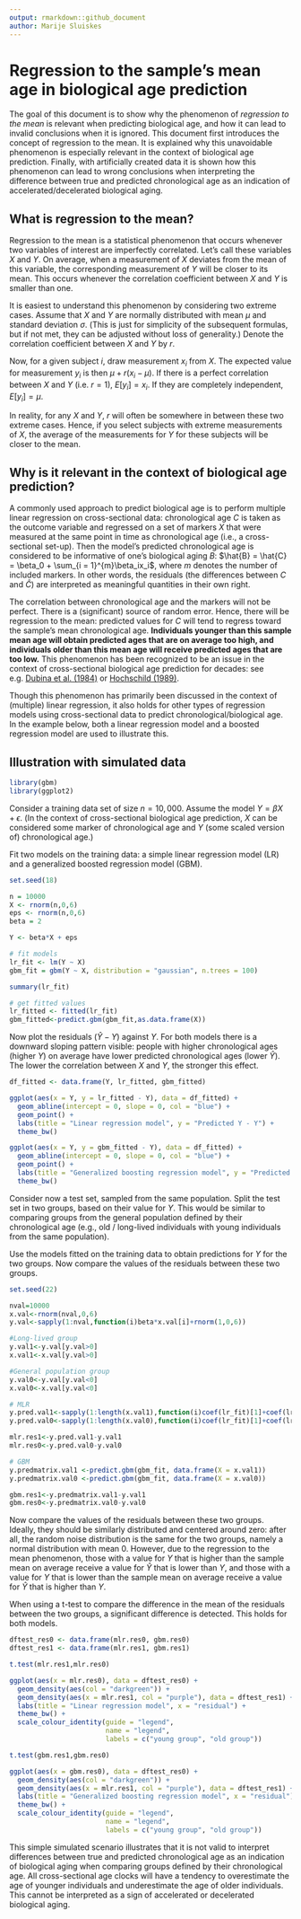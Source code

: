 ```yaml
---
output: rmarkdown::github_document
author: Marije Sluiskes
---
```


# Regression to the sample's mean age in biological age prediction

The goal of this document is to show why the phenomenon of *regression to the mean* is relevant when predicting biological age, and how it can lead to invalid conclusions when it is ignored. This document first introduces the concept of regression to the mean. It is explained why this unavoidable phenomenon is especially relevant in the context of biological age prediction. Finally, with artificially created data it is shown how this phenomenon can lead to wrong conclusions when interpreting the difference between true and predicted chronological age as an indication of accelerated/decelerated biological aging. 


## What is regression to the mean?

Regression to the mean is a statistical phenomenon that occurs whenever two variables of interest are imperfectly correlated. Let's call these variables $X$ and $Y$. On average, when a measurement of $X$ deviates from the mean of this variable, the corresponding measurement of $Y$ will be closer to its mean. This occurs whenever the correlation coefficient between $X$ and $Y$ is smaller than one. 

It is easiest to understand this phenomenon by considering two extreme cases. Assume that $X$ and $Y$ are normally distributed with mean $\mu$ and standard deviation $\sigma$. (This is just for simplicity of the subsequent formulas, but if not met, they can be adjusted without loss of generality.) Denote the correlation coefficient between $X$ and $Y$ by $r$. 

Now, for a given subject $i$, draw measurement $x_i$ from $X$. The expected value for measurement $y_i$ is then $\mu + r(x_i - \mu)$. If there is a perfect correlation between  $X$ and $Y$ (i.e. $r = 1$), $E[y_i] = x_i$. If they are completely independent, $E[y_i] = \mu$.

In reality, for any $X$ and $Y$, $r$ will often be somewhere in between these two extreme cases. Hence, if you select subjects with extreme measurements of $X$, the average of the measurements for $Y$ for these subjects will be closer to the mean. 


## Why is it relevant in the context of biological age prediction?

A commonly used approach to predict biological age is to perform multiple linear regression on cross-sectional data: chronological age $C$ is taken as the outcome variable and regressed on a set of markers $X$ that were measured at the same point in time as chronological age (i.e., a cross-sectional set-up). Then the model's predicted chronological age is considered to be informative of one's biological aging $B$: $\hat{B} = \hat{C} = \beta_0 + \sum_{i = 1}^{m}\beta_ix_i$, where $m$ denotes the number of included markers. In other words, the residuals (the differences between $C$ and $\hat{C}$) are interpreted as meaningful quantities in their own right. 

The correlation between chronological age and the markers will not be perfect. There is a (significant) source of random error. Hence, there will be regression to the mean: predicted values for $C$ will tend to regress toward the sample's mean chronological age. **Individuals younger than this sample mean age will obtain predicted ages that are on average too high, and individuals older than this mean age will receive predicted ages that are too low.** This phenomenon has been recognized to be an issue in the context of cross-sectional biological age prediction for decades: see e.g. [Dubina et al. (1984)](https://www.sciencedirect.com/science/article/pii/0531556584900160) or [Hochschild (1989)](https://www.sciencedirect.com/science/article/pii/0531556589900028). 

Though this phenomenon has primarily been discussed in the context of (multiple) linear regression, it also holds for other types of regression models using cross-sectional data to predict chronological/biological age. In the example below, both a linear regression model and a boosted regression model are used to illustrate this. 

## Illustration with simulated data 

```r
library(gbm)
library(ggplot2)
```

Consider a training data set of size $n = 10,000$. Assume the model $Y = \beta X + \epsilon$. (In the context of cross-sectional biological age prediction, $X$ can be considered some marker of chronological age and $Y$ (some scaled version of) chronological age.)

Fit two models on the training data: a simple linear regression model (LR) and a generalized boosted regression model (GBM).
```r
set.seed(18)

n = 10000
X <- rnorm(n,0,6)
eps <- rnorm(n,0,6)
beta = 2

Y <- beta*X + eps

# fit models
lr_fit <- lm(Y ~ X)
gbm_fit = gbm(Y ~ X, distribution = "gaussian", n.trees = 100)

summary(lr_fit)

# get fitted values
lr_fitted <- fitted(lr_fit)
gbm_fitted<-predict.gbm(gbm_fit,as.data.frame(X))
```

Now plot the residuals ($\hat{Y} - Y$) against $Y$. For both models there is a downward sloping pattern visible: people with higher chronological ages (higher $Y$) on average have lower predicted chronological ages (lower $\hat{Y}$). The lower the correlation between $X$ and $Y$, the stronger this effect. 
```r
df_fitted <- data.frame(Y, lr_fitted, gbm_fitted)

ggplot(aes(x = Y, y = lr_fitted - Y), data = df_fitted) +
  geom_abline(intercept = 0, slope = 0, col = "blue") + 
  geom_point() + 
  labs(title = "Linear regression model", y = "Predicted Y - Y") +
  theme_bw()

ggplot(aes(x = Y, y = gbm_fitted - Y), data = df_fitted) +
  geom_abline(intercept = 0, slope = 0, col = "blue") + 
  geom_point() + 
  labs(title = "Generalized boosting regression model", y = "Predicted Y - Y") +
  theme_bw()
```

Consider now a test set, sampled from the same population. Split the test set in two groups, based on their value for $Y$. This would be similar to comparing groups from the general population defined by their chronological age (e.g., old / long-lived individuals with young individuals from the same population).

Use the models fitted on the training data to obtain predictions for $Y$ for the two groups. Now compare the values of the residuals between these two groups. 
```r
set.seed(22)

nval=10000
x.val<-rnorm(nval,0,6)
y.val<-sapply(1:nval,function(i)beta*x.val[i]+rnorm(1,0,6))

#Long-lived group
y.val1<-y.val[y.val>0]
x.val1<-x.val[y.val>0]

#General population group
y.val0<-y.val[y.val<0]
x.val0<-x.val[y.val<0]

# MLR 
y.pred.val1<-sapply(1:length(x.val1),function(i)coef(lr_fit)[1]+coef(lr_fit)[2]*x.val1[i])
y.pred.val0<-sapply(1:length(x.val0),function(i)coef(lr_fit)[1]+coef(lr_fit)[2]*x.val0[i])

mlr.res1<-y.pred.val1-y.val1
mlr.res0<-y.pred.val0-y.val0

# GBM
y.predmatrix.val1 <-predict.gbm(gbm_fit, data.frame(X = x.val1))
y.predmatrix.val0 <-predict.gbm(gbm_fit, data.frame(X = x.val0))

gbm.res1<-y.predmatrix.val1-y.val1
gbm.res0<-y.predmatrix.val0-y.val0
```

Now compare the values of the residuals between these two groups. Ideally, they should be similarly distributed and centered around zero: after all, the random noise distribution is the same for the two groups, namely a normal distribution with mean 0. However, due to the regression to the mean phenomenon, those with a value for $Y$ that is higher than the sample mean on average receive a value for $\hat{Y}$ that is lower than $Y$, and those with a value for $Y$ that is lower than the sample mean on average receive a value for $\hat{Y}$ that is higher than $Y$. 

When using a t-test to compare the difference in the mean of the residuals between the two groups, a significant difference is detected. This holds for both models. 

```r
dftest_res0 <- data.frame(mlr.res0, gbm.res0)
dftest_res1 <- data.frame(mlr.res1, gbm.res1)
```

```r
t.test(mlr.res1,mlr.res0)

ggplot(aes(x = mlr.res0), data = dftest_res0) +
  geom_density(aes(col = "darkgreen")) +
  geom_density(aes(x = mlr.res1, col = "purple"), data = dftest_res1) + 
  labs(title = "Linear regression model", x = "residual") +
  theme_bw() +
  scale_colour_identity(guide = "legend", 
                        name = "legend",
                        labels = c("young group", "old group"))
```

```r
t.test(gbm.res1,gbm.res0)

ggplot(aes(x = gbm.res0), data = dftest_res0) +
  geom_density(aes(col = "darkgreen")) +
  geom_density(aes(x = mlr.res1, col = "purple"), data = dftest_res1) + 
  labs(title = "Generalized boosting regression model", x = "residual") +
  theme_bw() +
  scale_colour_identity(guide = "legend", 
                        name = "legend",
                        labels = c("young group", "old group"))
```

This simple simulated scenario illustrates that it is not valid to interpret differences between true and predicted chronological age as an indication of biological aging when comparing groups defined by their chronological age. All cross-sectional age clocks will have a tendency to overestimate the age of younger individuals and underestimate the age of older individuals. This cannot be interpreted as a sign of accelerated or decelerated biological aging. 
